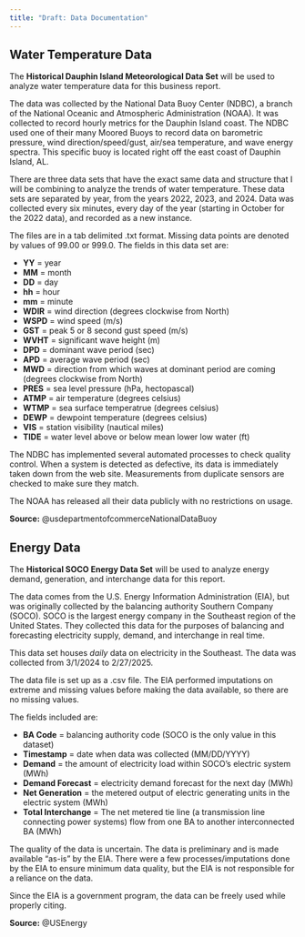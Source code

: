 ```yaml
---
title: "Draft: Data Documentation"
---
```


## Water Temperature Data

The **Historical Dauphin Island Meteorological Data Set** will be used to analyze water temperature data for this business report.

The data was collected by the National Data Buoy Center (NDBC), a branch of the National Oceanic and Atmospheric Administration (NOAA). It was collected to record hourly metrics for the Dauphin Island coast. The NDBC used one of their many Moored Buoys to record data on barometric pressure, wind direction/speed/gust, air/sea temperature, and wave energy spectra. This specific buoy is located right off the east coast of Dauphin Island, AL.

There are three data sets that have the exact same data and structure that I will be combining to analyze the trends of water temperature. These data sets are separated by year, from the years 2022, 2023, and 2024. Data was collected every six minutes, every day of the year (starting in October for the 2022 data), and recorded as a new instance.

The files are in a tab delimited .txt format. Missing data points are denoted by values of 99.00 or 999.0. The fields in this data set are:

-   **YY** = year
-   **MM** = month
-   **DD** = day
-   **hh** = hour
-   **mm** = minute
-   **WDIR** = wind direction (degrees clockwise from North)
-   **WSPD** = wind speed (m/s)
-   **GST** = peak 5 or 8 second gust speed (m/s)
-   **WVHT** = significant wave height (m)
-   **DPD** = dominant wave period (sec)
-   **APD** = average wave period (sec)
-   **MWD** = direction from which waves at dominant period are coming (degrees clockwise from North)
-   **PRES** = sea level pressure (hPa, hectopascal)
-   **ATMP** = air temperature (degrees celsius)
-   **WTMP** = sea surface temperatrue (degrees celsius)
-   **DEWP** = dewpoint temperature (degrees celsius)
-   **VIS** = station visibility (nautical miles)
-   **TIDE** = water level above or below mean lower low water (ft)

The NDBC has implemented several automated processes to check quality control. When a system is detected as defective, its data is immediately taken down from the web site. Measurements from duplicate sensors are checked to make sure they match.

The NOAA has released all their data publicly with no restrictions on usage.

**Source:** @usdepartmentofcommerceNationalDataBuoy

## Energy Data

The **Historical SOCO Energy Data Set** will be used to analyze energy demand, generation, and interchange data for this report.

The data comes from the U.S. Energy Information Administration (EIA), but was originally collected by the balancing authority Southern Company (SOCO). SOCO is the largest energy company in the Southeast region of the United States. They collected this data for the purposes of balancing and forecasting electricity supply, demand, and interchange in real time.

This data set houses *daily* data on electricity in the Southeast. The data was collected from 3/1/2024 to 2/27/2025.

The data file is set up as a .csv file. The EIA performed imputations on extreme and missing values before making the data available, so there are no missing values.

The fields included are:

-   **BA Code** = balancing authority code (SOCO is the only value in this dataset)
-   **Timestamp** = date when data was collected (MM/DD/YYYY)
-   **Demand** = the amount of electricity load within SOCO's electric system (MWh)
-   **Demand Forecast** = electricity demand forecast for the next day (MWh)
-   **Net Generation** = the metered output of electric generating units in the electric system (MWh)
-   **Total Interchange** = The net metered tie line (a transmission line connecting power systems) flow from one BA to another interconnected BA (MWh)

The quality of the data is uncertain. The data is preliminary and is made available "as-is" by the EIA. There were a few processes/imputations done by the EIA to ensure minimum data quality, but the EIA is not responsible for a reliance on the data.

Since the EIA is a government program, the data can be freely used while properly citing.

**Source:** @USEnergy
